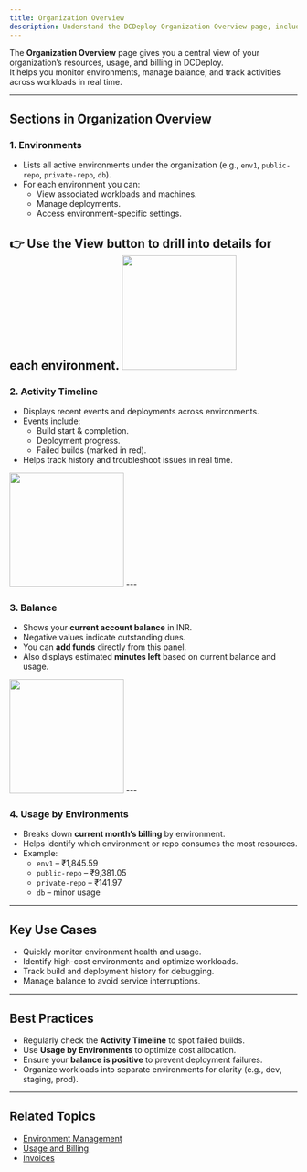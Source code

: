 ```yaml
---
title: Organization Overview
description: Understand the DCDeploy Organization Overview page, including environments, usage, billing, and activity insights.
---
```


The **Organization Overview** page gives you a central view of your organization’s resources, usage, and billing in DCDeploy.  
It helps you monitor environments, manage balance, and track activities across workloads in real time.  

---

## Sections in Organization Overview

### 1. **Environments**
- Lists all active environments under the organization (e.g., `env1`, `public-repo`, `private-repo`, `db`).  
- For each environment you can:
  - View associated workloads and machines.
  - Manage deployments.
  - Access environment-specific settings.  

👉 Use the **View** button to drill into details for each environment.
<img height="200" src="images/view-button.png" />
---

### 2. **Activity Timeline**
- Displays recent events and deployments across environments.  
- Events include:
  - Build start & completion.  
  - Deployment progress.  
  - Failed builds (marked in red).  
- Helps track history and troubleshoot issues in real time.
<img height="200" src="images/activity.png" />
---

### 3. **Balance**
- Shows your **current account balance** in INR.  
- Negative values indicate outstanding dues.  
- You can **add funds** directly from this panel.  
- Also displays estimated **minutes left** based on current balance and usage.  
<img height="200" src="images/ballance.png" />
---

### 4. **Usage by Environments**
- Breaks down **current month’s billing** by environment.  
- Helps identify which environment or repo consumes the most resources.  
- Example:
  - `env1` – ₹1,845.59  
  - `public-repo` – ₹9,381.05  
  - `private-repo` – ₹141.97  
  - `db` – minor usage  

---

## Key Use Cases

- Quickly monitor environment health and usage.  
- Identify high-cost environments and optimize workloads.  
- Track build and deployment history for debugging.  
- Manage balance to avoid service interruptions.  

---

## Best Practices

- Regularly check the **Activity Timeline** to spot failed builds.  
- Use **Usage by Environments** to optimize cost allocation.  
- Ensure your **balance is positive** to prevent deployment failures.  
- Organize workloads into separate environments for clarity (e.g., dev, staging, prod).  

---

## Related Topics

- [Environment Management](./environment-variables.mdx)  
- [Usage and Billing](../billing/plans-and-usage.mdx)  
- [Invoices](../billing/invoices.mdx)  